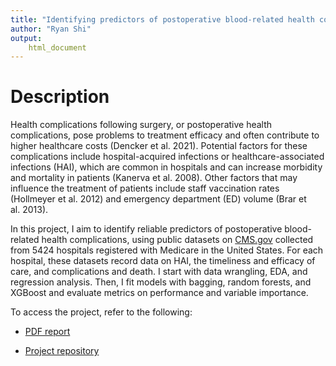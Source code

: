 ```yaml
---
title: "Identifying predictors of postoperative blood-related health complications"
author: "Ryan Shi"
output: 
    html_document
---
```


# Description

Health complications following surgery, or postoperative health complications, pose problems to treatment efficacy and often contribute to higher healthcare costs (Dencker et al. 2021). Potential factors for these complications include hospital-acquired infections or healthcare-associated infections (HAI), which are common in hospitals and can increase morbidity and mortality in patients (Kanerva et al. 2008). Other factors that may influence the treatment of patients include staff vaccination rates (Hollmeyer et al. 2012) and emergency department (ED) volume (Brar et al. 2013).

In this project, I aim to identify reliable predictors of postoperative blood-related health complications, using public datasets on [CMS.gov](https://www.cms.gov/) collected from 5424 hospitals registered with Medicare in the United States. For each hospital, these datasets record data on HAI, the timeliness and efficacy of care, and complications and death. I start with data wrangling, EDA, and regression analysis. Then, I fit models with bagging, random forests, and XGBoost and evaluate metrics on performance and variable importance.

To access the project, refer to the following:

- [PDF report](https://raw.githubusercontent.com/ryancys1234/JSC370-Project/main/Final.pdf)

- [Project repository](https://github.com/ryancys1234/JSC370-Project)